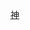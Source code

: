 {{高速公路
|模板名稱= 首都高速神奈川6號川崎線
|模板闊度=
|名稱=[[File:Shuto_Urban_Expwy_Sign_K6.svg|24px]][[首都高速道路]][[首都高速神奈川6號川崎線|神奈川6號川崎線]]
|公路類別=
|代表色=#007d18
|背景顏色=
|字體大小=
|交流道列表=''[[富士見出入口]]''（建設中） - (683)[[大師出入口]]/[[大師系統交流道]]（連接[[首都高速神奈川1號橫羽線|神奈川1號橫羽線]]） - (681)[[殿町出入口]] - [[川崎浮島系統交流道]]（連接[[首都高速灣岸線|灣岸線]]、[[東京灣橫斷道路]]）/[[川崎浮島收費站]]
}}
<noinclude>
[[Category:首都高速道路模板|神]]
</noinclude>